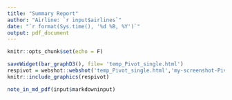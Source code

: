 ---
title: "Summary Report"
author: "Airline: `r input$airlines`"
date: "`r format(Sys.time(), '%d %B, %Y')`"
output: pdf_document
---

```{r setup, include=FALSE}
knitr::opts_chunk$set(echo = F)
```



```{r Interval1, out.width = "510px"}
saveWidget(bar_graphD3(), file= 'temp_Pivot_single.html')
respivot = webshot::webshot('temp_Pivot_single.html','my-screenshot-Pivot_single.png', zoom = 1.2)
knitr::include_graphics(respivot)
```


```{r Interval2, warning = FALSE}
note_in_md_pdf(input$markdowninput)
```









